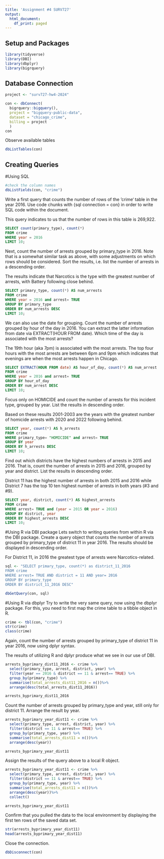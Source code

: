 ```yaml
---
title: 'Assignment #4 SURV727'
output:
  html_document:
    df_print: paged
---
```


## Setup and Packages
```r
library(tidyverse)
library(DBI)
library(dbplyr)
library(bigrquery)
```

## Database Connection
```r
project <- "surv727-hw4-2024"

con <- dbConnect(
  bigrquery::bigquery(),
  project = "bigquery-public-data",
  dataset = "chicago_crime",
  billing = project
  )
con

```

Observe available tables
```r
dbListTables(con)
```

## Creating Queries
#Using SQL
```r
#check the column names
dbListFields(con, "crime")
```

Write a first query that counts the number of rows of the ‘crime‘ table in the
year 2016. Use code chunks with {sql connection = con} in order to write SQL 
code within the document.

This query indicates to us that the number of rows in this table is 269,922.
```sql

SELECT count(primary_type), count(*)
FROM crime
WHERE year = 2016
LIMIT 10;
```


Next, count the number of arrests grouped by primary_type in 2016. Note that is
a somewhat similar task as above, with some adjustments on which rows should be 
considered. Sort the results, i.e. list the number of arrests in a descending
order.

The results indicate that Narcotics is the type with the greatest number of 
arrests, with Battery following close behind.

```sql
SELECT primary_type, count(*) AS num_arrests
FROM crime
WHERE year = 2016 and arrest= TRUE
GROUP BY primary_type
ORDER BY num_arrests DESC 
LIMIT 10;
```

We can also use the date for grouping. Count the number of arrests grouped by
hour of the day in 2016. You can extract the latter information from date via 
EXTRACT(HOUR FROM date). Which time of the day is associated with the most 
arrests?

The 19th hour (aka 7pm) is associated with the most arrests. The top four
hours with the most arrests are between 6pm and 9pm which indicates that
evenings are when the most arrests happen in Chicago.

```sql

SELECT EXTRACT(HOUR FROM date) AS hour_of_day, count(*) AS num_arrest
FROM crime
WHERE year = 2016 and arrest= TRUE
GROUP BY hour_of_day
ORDER BY num_arrest DESC
LIMIT 10;
```
Focus only on HOMICIDE and count the number of arrests for this incident type, 
grouped by year. List the results in descending order.

Based on these results 2001-2003 are the years with the greatest number of
homicide arrests with 2020 and 2022 following behind.
```sql
SELECT year, count(*) AS h_arrests
FROM crime
WHERE primary_type= "HOMICIDE" and arrest= TRUE
GROUP BY year
ORDER BY h_arrests DESC 
LIMIT 10;
```
Find out which districts have the highest numbers of arrests in 2015 and 2016. 
That is, count the number of arrests in 2015 and 2016, grouped by year and 
district. List the results in descending order.

District 11 has the highest number of arrests in both 2015 and 2016 while 
District 7 has the top 10 ten highest number of arrests in both years 
(#3 and #9).
```sql
SELECT year, district, count(*) AS highest_arrests
FROM crime
WHERE arrest= TRUE and (year = 2015 OR year = 2016)
GROUP BY district, year
ORDER BY highest_arrests DESC 
LIMIT 10;
```
#Using R via DBI package
Lets switch to writing queries from within R via the DBI package. Create a query
object that counts the number of arrests grouped by primary_type of district 11
in year 2016. The results should be displayed in descending order.

For District 11, in 2016 the greatest type of arrests were Narcotics-related.
```r
sql <- "SELECT primary_type, count(*) as district_11_2016 
FROM crime 
WHERE arrest= TRUE AND district = 11 AND year= 2016
GROUP BY primary_type
ORDER BY district_11_2016 DESC"

dbGetQuery(con, sql)

```
#Using R via dbplyr
Try to write the very same query, now using the dbplyr package. For this, you 
need to first map the crime table to a tibble object in R.
```r
crime <- tbl(con, "crime")
str(crime)
class(crime)
```
Again, count the number of arrests grouped by primary_type of district 11 in 
year 2016, now using dplyr syntax.

The results of utilizing R and dplyr produce what we see in our use of DBI.
```r
arrests_byprimary_dist11_2016 <- crime %>%
  select(primary_type, arrest, district, year) %>%
  filter(year == 2016 & district == 11 & arrest== TRUE) %>%
  group_by(primary_type) %>%
  summarise(total_arrests_dist11_2016 = n())%>%
  arrange(desc(total_arrests_dist11_2016))

arrests_byprimary_dist11_2016  
```
Count the number of arrests grouped by primary_type and year, still only for 
district 11. Arrange the result by year.
```r
arrests_byprimary_year_dist11 <- crime %>%
  select(primary_type, arrest, district, year) %>%
  filter(district == 11 & arrest== TRUE) %>%
  group_by(primary_type, year) %>%
  summarise(total_arrests_dist11 = n())%>%
  arrange(desc(year))

arrests_byprimary_year_dist11 
```
Assign the results of the query above to a local R object.
```r
arrests_byprimary_year_dist11 <- crime %>%
  select(primary_type, arrest, district, year) %>%
  filter(district == 11 & arrest== TRUE) %>%
  group_by(primary_type, year) %>%
  summarise(total_arrests_dist11 = n())%>%
  arrange(desc(year))%>%
  collect()

arrests_byprimary_year_dist11
```

Confirm that you pulled the data to the local environment by displaying the 
first ten rows of the saved data set.
```r
str(arrests_byprimary_year_dist11)
head(arrests_byprimary_year_dist11)
```
Close the connection.
```r
dbDisconnect(con)
```








